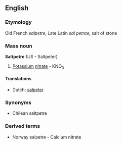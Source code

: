 ==English==
===Etymology===
Old French ''salpetre'', Late Latin ''sal petrae'', salt of stone
===Mass noun===
'''Saltpetre''' (US - Saltpeter)
#[[Potassium]] [[nitrate]] - KNO<sub>3</sub>
====Translations====
* Dutch: [[salpeter]]

===Synonyms===
* Chilean saltpetre
===Derived terms===
* Norway salpetre - Calcium nitrate